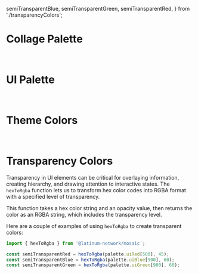 
  semiTransparentBlue,
  semiTransparentGreen,
  semiTransparentRed,
} from './transparencyColors';

<Meta title="Colors" />

# Collage Palette

<br />

<ColorPalette>
  <ColorItem title="Collage Red" colors={collage.red} />

  <ColorItem title="Multicultural Yellow" colors={collage.yellow} />

  <ColorItem title="Generations Orange" colors={collage.orange} />

  <ColorItem title="LGBTQ+ Purple" colors={collage.purple} />

  <ColorItem title="Gender Teal" colors={collage.teal} />

  <ColorItem title="Parents & Kids Green" colors={collage.green} />
</ColorPalette>

# UI Palette

<br />

<ColorPalette>
  <ColorItem title="UI Blue" colors={ui.blue} />

  <ColorItem title="UI Green" colors={ui.green} />

  <ColorItem title="UI Yellow" colors={ui.yellow} />

  <ColorItem title="UI Red" colors={ui.red} />

  <ColorItem title="Gray" colors={ui.gray} />

  <ColorItem title="Cool Gray" colors={ui.coolGray} />
</ColorPalette>

# Theme Colors

<br />

<ColorPalette>
  <ColorItem title="Primary" colors={themeColors.primary} />

  <ColorItem title="Secondary" colors={themeColors.secondary} />

  <ColorItem title="Error" colors={themeColors.error} />

  <ColorItem title="Warning" colors={themeColors.warning} />

  <ColorItem title="Success" colors={themeColors.success} />

  <ColorItem title="Text" colors={themeColors.text} />
</ColorPalette>

# Transparency Colors

Transparency in UI elements can be critical for overlaying information, creating hierarchy, and drawing attention to interactive states. The `hexToRgba` function lets us to transform hex color codes into RGBA format with a specified level of transparency.

This function takes a hex color string and an opacity value, then returns the color as an RGBA string, which includes the transparency level.

Here are a couple of examples of using `hexToRgba` to create transparent colors:

```jsx
import { hexToRgba } from '@latinum-network/mosaic';

const semiTransparentRed = hexToRgba(palette.uiRed[500], 45);
const semiTransparentBlue = hexToRgba(palette.uiBlue[900], 60);
const semiTransparentGreen = hexToRgba(palette.uiGreen[900], 60);
```

<ColorPalette>
  <ColorItem title="Semi-Transparent Red" subtitle="45% Opacity" colors={[semiTransparentRed]} />

  <ColorItem title="Semi-Transparent Blue" subtitle="60% Opacity" colors={[semiTransparentBlue]} />

  <ColorItem title="Semi-Transparent Green" subtitle="60% Opacity" colors={[semiTransparentGreen]} />
</ColorPalette>
